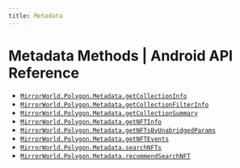 ```yaml
---
title: Metadata
---
```


# Metadata Methods | Android API Reference

- [`MirrorWorld.Polygon.Metadata.getCollectionInfo`](/api-reference/android/polygon/metadata/getCollectionInfo)
- [`MirrorWorld.Polygon.Metadata.getCollectionFilterInfo`](/api-reference/android/polygon/metadata/getCollectionFilterInfo)
- [`MirrorWorld.Polygon.Metadata.getCollectionSummary`](/api-reference/android/polygon/metadata/getCollectionSummary)
- [`MirrorWorld.Polygon.Metadata.getNFTInfo`](/api-reference/android/polygon/metadata/getNFTInfo)
- [`MirrorWorld.Polygon.Metadata.getNFTsByUnabridgedParams`](/api-reference/android/polygon/metadata/getNFTsByUnabridgedParams)
- [`MirrorWorld.Polygon.Metadata.getNFTEvents`](/api-reference/android/polygon/metadata/getNFTEvents)
- [`MirrorWorld.Polygon.Metadata.searchNFTs`](/api-reference/android/polygon/metadata/searchNFTs)
- [`MirrorWorld.Polygon.Metadata.recommendSearchNFT`](/api-reference/android/polygon/metadata/recommendSearchNFT)
